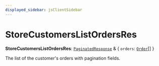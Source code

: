 ```yaml
---
displayed_sidebar: jsClientSidebar
---
```



# StoreCustomersListOrdersRes

 **StoreCustomersListOrdersRes**: [`PaginatedResponse`](../interfaces/internal.PaginatedResponse.mdx) & { `orders`: [`Order`](../classes/internal.Order.mdx)[]  }

The list of the customer's orders with pagination fields.

